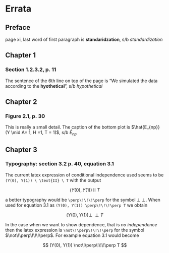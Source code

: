 # Errata {-}

## Preface {-}

page xi, last word of first paragraph is **standaridzation**, 
s/b *standardization*

## Chapter 1 {-}

### Section 1.2.3.2, p. 11 {-}

The sentence of the 6th line on top of the page
is "We simulated the data according to the **hyothetical**", s/b *hypothetical*

## Chapter 2 {-}

### Figure 2.1, p. 30 {-}

This is really a small detail. The caption of the bottom plot is
$\hat{E_{np}}(Y \mid A= 1, H =1, T = 1)$, s/b $\hat{E}_{np}$


## Chapter 3 {-}

### Typography: section 3.2 p. 40, equation 3.1 {-}

The current latex expression of conditional independence used seems to be
`(Y(0), Y(1)) \ \text{II} \ T` with the output

$$
(Y(0), Y(1)) \ \text{II} \ T
$$

a better typography would be `\perp\!\!\!\perp` for the symbol $\perp\!\!\!\perp$. 
When used for  equation 3.1 as `(Y(0), Y(1)) \perp\!\!\!\perp T` we obtain


$$
(Y(0), Y(1)) \perp\!\!\!\perp T
$$

In the case when we want to show dependence, that is *no independence* then
the latex expression is `\not\!\perp\!\!\!\perp` for the symbol
$\not\!\perp\!\!\!\perp$. For example equation 3.1 would become


$$
(Y(0), Y(1)) \not\!\perp\!\!\!\perp T
$$


